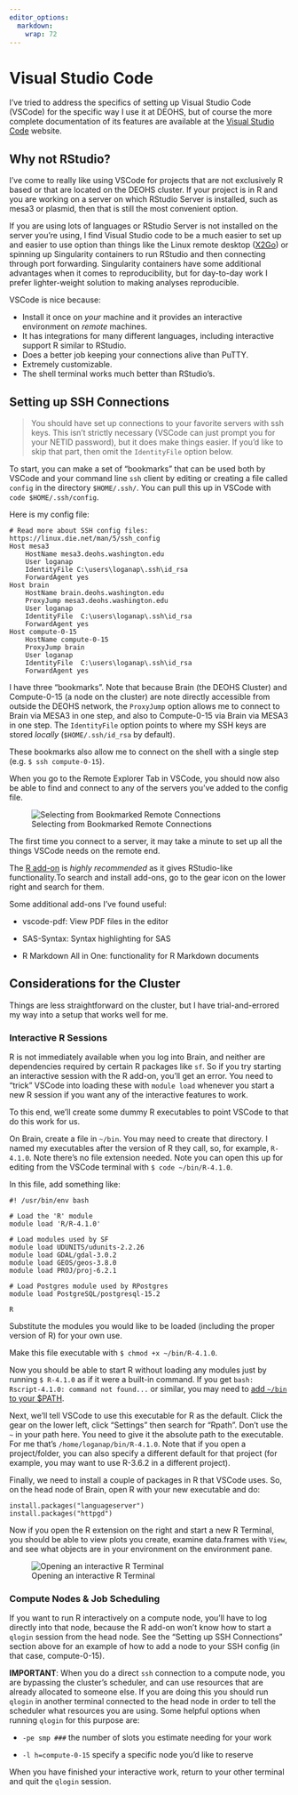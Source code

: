 ```yaml
---
editor_options: 
  markdown: 
    wrap: 72
---
```


# Visual Studio Code

I've tried to address the specifics of setting up Visual Studio Code
(VSCode) for the specific way I use it at DEOHS, but of course the more
complete documentation of its features are available at the [Visual
Studio Code](https://code.visualstudio.com/docs) website.

## Why not RStudio?

I've come to really like using VSCode for projects that are not
exclusively R based or that are located on the DEOHS cluster. If your
project is in R and you are working on a server on which RStudio Server
is installed, such as mesa3 or plasmid, then that is still the most
convenient option.

If you are using lots of languages or RStudio Server is not installed on
the server you're using, I find Visual Studio code to be a much easier
to set up and easier to use option than things like the Linux remote
desktop
([X2Go](https://github.com/deohs/ehbrain/wiki/Connecting-to-Brain#x2go))
or spinning up Singularity containers to run RStudio and then connecting
through port forwarding. Singularity containers have some additional
advantages when it comes to reproducibility, but for day-to-day work I
prefer lighter-weight solution to making analyses reproducible.

VSCode is nice because:

-   Install it once on *your* machine and it provides an interactive
    environment on *remote* machines.
-   It has integrations for many different languages, including
    interactive support R similar to RStudio.
-   Does a better job keeping your connections alive than PuTTY.
-   Extremely customizable.
-   The shell terminal works much better than RStudio's.

## Setting up SSH Connections

> You should have set up connections to your favorite servers with ssh
> keys. This isn't strictly necessary (VSCode can just prompt you for
> your NETID password), but it does make things easier. If you'd like to
> skip that part, then omit the `IdentityFile` option below.

To start, you can make a set of "bookmarks" that can be used both by
VSCode and your command line `ssh` client by editing or creating a file
called `config` in the directory `$HOME/.ssh/`. You can pull this up in
VSCode with `code $HOME/.ssh/config`.

Here is my config file:

    # Read more about SSH config files: https://linux.die.net/man/5/ssh_config
    Host mesa3
        HostName mesa3.deohs.washington.edu
        User loganap
        IdentityFile C:\users\loganap\.ssh\id_rsa 
        ForwardAgent yes
    Host brain
        HostName brain.deohs.washington.edu
        ProxyJump mesa3.deohs.washington.edu
        User loganap
        IdentityFile  C:\users\loganap\.ssh\id_rsa
        ForwardAgent yes
    Host compute-0-15
        HostName compute-0-15
        ProxyJump brain
        User loganap
        IdentityFile  C:\users\loganap\.ssh\id_rsa
        ForwardAgent yes

I have three "bookmarks". Note that because Brain (the DEOHS Cluster)
and Compute-0-15 (a node on the cluster) are note directly accessible
from outside the DEOHS network, the `ProxyJump` option allows me to
connect to Brain via MESA3 in one step, and also to Compute-0-15 via
Brain via MESA3 in one step. The `IdentityFile` option points to where
my SSH keys are stored *locally* (`$HOME/.ssh/id_rsa` by default).

These bookmarks also allow me to connect on the shell with a single step
(e.g. `$ ssh compute-0-15`).

When you go to the Remote Explorer Tab in VSCode, you should now also be
able to find and connect to any of the servers you've added to the
config file.

![Selecting from Bookmarked Remote
Connections](images/vscode-remote-cxns.png)

The first time you connect to a server, it may take a minute to set up
all the things VSCode needs on the remote end.

The [R add-on](https://code.visualstudio.com/docs/languages/r) is
*highly recommended* as it gives RStudio-like functionality.To search
and install add-ons, go to the gear icon on the lower right and search
for them.

Some additional add-ons I've found useful:

-   vscode-pdf: View PDF files in the editor

-   SAS-Syntax: Syntax highlighting for SAS

-   R Markdown All in One: functionality for R Markdown documents

## Considerations for the Cluster

Things are less straightforward on the cluster, but I have
trial-and-errored my way into a setup that works well for me.

### Interactive R Sessions

R is not immediately available when you log into Brain, and neither are
dependencies required by certain R packages like `sf`. So if you try
starting an interactive session with the R add-on, you'll get an error.
You need to "trick" VSCode into loading these with `module load`
whenever you start a new R session if you want any of the interactive
features to work.

To this end, we'll create some dummy R executables to point VSCode to
that do this work for us.

On Brain, create a file in `~/bin`. You may need to create that
directory. I named my executables after the version of R they call, so,
for example, `R-4.1.0`. Note there's no file extension needed. Note you
can open this up for editing from the VSCode terminal with
`$ code ~/bin/R-4.1.0`.

In this file, add something like:

    #! /usr/bin/env bash

    # Load the 'R' module
    module load 'R/R-4.1.0'

    # Load modules used by SF
    module load UDUNITS/udunits-2.2.26
    module load GDAL/gdal-3.0.2 
    module load GEOS/geos-3.8.0
    module load PROJ/proj-6.2.1

    # Load Postgres module used by RPostgres
    module load PostgreSQL/postgresql-15.2 

    R

Substitute the modules you would like to be loaded (including the proper
version of R) for your own use.

Make this file executable with `$ chmod +x ~/bin/R-4.1.0`.

Now you should be able to start R without loading any modules just by
running `$ R-4.1.0` as if it were a built-in command. If you get
`bash: Rscript-4.1.0: command not found...` or similar, you may need to
[add `~/bin` to your
\$PATH](https://askubuntu.com/questions/402353/how-to-add-home-username-bin-to-path).

Next, we'll tell VSCode to use this executable for R as the default.
Click the gear on the lower left, click "Settings" then search for
"Rpath". Don't use the `~` in your path here. You need to give it the
absolute path to the executable. For me that's
`/home/loganap/bin/R-4.1.0`. Note that if you open a project/folder, you
can also specify a different default for that project (for example, you
may want to use R-3.6.2 in a different project).

Finally, we need to install a couple of packages in R that VSCode uses.
So, on the head node of Brain, open R with your new executable and do:

    install.packages("languageserver")
    install.packages("httpgd")

Now if you open the R extension on the right and start a new R Terminal,
you should be able to view plots you create, examine data.frames with
`View`, and see what objects are in your environment on the environment
pane.

![Opening an interactive R Terminal](images/vscode-r-term.png)

### Compute Nodes & Job Scheduling

If you want to run R interactively on a compute node, you'll have to log
directly into that node, because the R add-on won't know how to start a
`qlogin` session from the head node. See the "Setting up SSH
Connections" section above for an example of how to add a node to your
SSH config (in that case, compute-0-15).

**IMPORTANT**: When you do a direct `ssh` connection to a compute node,
you are bypassing the cluster's scheduler, and can use resources that
are already allocated to someone else. If you are doing this you should
run `qlogin` in another terminal connected to the head node in order to
tell the scheduler what resources you are using. Some helpful options
when running `qlogin` for this purpose are:

-   `-pe smp ###` the number of slots you estimate needing for your work

-   `-l h=compute-0-15` specify a specific node you'd like to reserve

When you have finished your interactive work, return to your other
terminal and quit the `qlogin` session.
